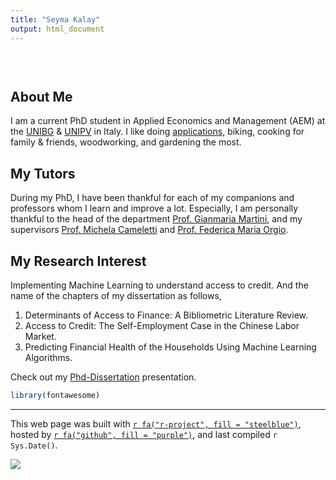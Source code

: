 ```yaml
---
title: "Seyma Kalay"
output: html_document
---
```


<style type="text/css">
.title {
  display: none;
}

#getting-started img {
  margin-right: 10px;
}

</style>

<div class="row" style="padding-top: 30px;">
<div class="col-sm-6">

# **About Me**

I am a current PhD student in Applied Economics and Management (AEM) at the [UNIBG](https://www.unibg.it/node/9405en/people/phd-students) & [UNIPV](https://sites.google.com/unipv.it/phd-aem/home-page/people/students) in Italy.
I like doing [applications](https://github.com/seymakalay), biking, cooking for family & friends, woodworking, and gardening the most.

## My Tutors

During my PhD, I have been thankful for each of my companions and professors whom I learn and improve a lot. 
Especially, I am personally thankful to the head of the department 
[Prof. Gianmaria Martini](https://didattica-rubrica.unibg.it/ugov/person/2189), 
and my supervisors 
[Prof. Michela Cameletti](https://didattica-rubrica.unibg.it/ugov/person/2441) and
[Prof. Federica Maria Orgio](https://didattica-rubrica.unibg.it/ugov/person/3333).

<!--\1  <a href="https://didattica-rubrica.unibg.it/ugov/person/3333" target="_blank">Prof. Federica Maria Orgio</a>. \1-->




## My Research Interest

Implementing Machine Learning to understand access to credit. And the name of the chapters of my dissertation as follows,

1. Determinants of Access to Finance: A Bibliometric Literature Review. 
2. Access to Credit: The Self-Employment Case in the Chinese Labor Market.
3. Predicting Financial Health of the Households Using Machine Learning Algorithms.

Check out my <a href="./Kalay_PHD_Presantation.pdf" target="_blank">Phd-Dissertation</a> presentation.




  
  
```r
library(fontawesome)
```                     



---

This web page was built with [`r fa("r-project", fill = "steelblue")`](https://www.rstudio.com), 
hosted by [`r fa("github", fill = "purple")`](https://docs.github.com/en/github/working-with-github-pages/about-github-pages), and last compiled `r Sys.Date()`.





<!--\1 
This web page was built with [RStudio](https://www.rstudio.com), hosted by [Github](https://docs.github.com/en/github/working-with-github-pages/about-github-pages), and last compiled `r Sys.Date()`.
#### `r fa("github", fill = "steelblue")` H4 Heading      
[`r fa("r-project", fill = "steelblue")`](https://www.rstudio.com)
\1-->



<!--\1 
fork the repo for this website and follow instructions on read me to get set up. [https://github.com/CrumpLab/LabJournalWebsite](https://github.com/CrumpLab/LabJournalWebsite)
2. Blog/journal what you are doing in R, by editing the Journal.Rmd. See the [Journal page](https://crumplab.github.io/LabJournalWebsite/Journal.html) for an example of what to do to get started learning R.
3. See the [links page](https://crumplab.github.io/LabJournalWebsite/Links.html) for lots of helpful links on learning R.
\1-->



<!--\1   \1-->
</div>
<div class="col-sm-6">

<!--\1 
### [Crump Lab: Human Cognition and Performance](https://crumplab.github.io) 
<a href = "https://crumplab.github.io">
\1-->

![](images/logo.jpg)
<!--\1  ^[This web page was built with [RStudio](https://www.rstudio.com) and hosted by [github](https://docs.github.com/en/github/working-with-github-pages/about-github-pages).] </a> \1-->
</div>



 